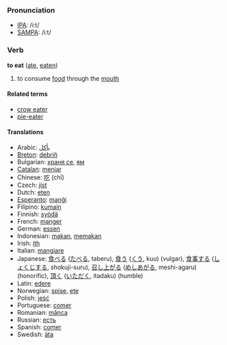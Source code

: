 === Pronunciation ===
*[[w:IPA|IPA]]: /i:t/
*[[w:SAMPA|SAMPA]]: /i:t/

=== Verb ===
'''to eat''' ([[ate]], [[eaten]])

# to consume [[food]] through the [[mouth]]

==== Related terms ====
*[[crow eater]]
*[[pie-eater]]

==== Translations ====
*Arabic: [[يأكل]]
*[[Breton]]: [[debriñ]]
*Bulgarian: [[храня се]], [[ям]]
*[[Catalan]]: [[menjar]]
*Chinese: [[吃]] (chī)
*Czech: [[jíst]]
*Dutch: [[eten]]
*[[Esperanto]]: [[manĝi]]
*Filipino: [[kumain]]
*Finnish: [[syödä]]
*French: [[manger]]
*German: [[essen]]
*Indonesian: [[makan]], [[makan|memakan]]
*Irish: [[ith]]
*Italian: [[mangiare]]
*Japanese: [[食べる]] ([[たべる]], taberu), [[食う]] ([[くう]], kuu) (vulgar), [[食事]]する ([[しょくじ]]する, shokuji-suru), [[召し上がる]] ([[めしあがる]], meshi-agaru) (honorific), [[頂く]] ([[いただく]], itadaku) (humble)
*Latin: [[edere]]
*Norwegian: [[spise]], [[ete]]
*Polish: [[jeść]]
*Portuguese: [[comer]]
*Romanian: [[mânca]]
*Russian: [[есть]]
*Spanish: [[comer]]
*Swedish: [[äta]]